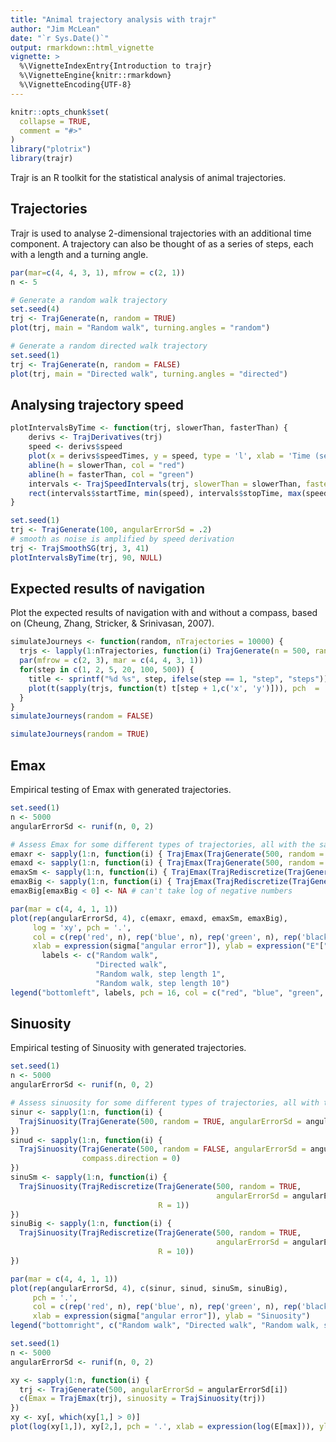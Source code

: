```yaml
---
title: "Animal trajectory analysis with trajr"
author: "Jim McLean"
date: "`r Sys.Date()`"
output: rmarkdown::html_vignette
vignette: >
  %\VignetteIndexEntry{Introduction to trajr}
  %\VignetteEngine{knitr::rmarkdown}
  %\VignetteEncoding{UTF-8}
---
```


```r
knitr::opts_chunk$set(
  collapse = TRUE,
  comment = "#>"
)
library("plotrix")
library(trajr)
```

Trajr is an R toolkit for the statistical analysis of animal trajectories.

## Trajectories

Trajr is used to analyse 2-dimensional trajectories with an additional time component. A trajectory can also be thought of as a series of steps, each with a length and a turning angle.

```r
par(mar=c(4, 4, 3, 1), mfrow = c(2, 1))
n <- 5

# Generate a random walk trajectory
set.seed(4)
trj <- TrajGenerate(n, random = TRUE)
plot(trj, main = "Random walk", turning.angles = "random")

# Generate a random directed walk trajectory
set.seed(1)
trj <- TrajGenerate(n, random = FALSE)
plot(trj, main = "Directed walk", turning.angles = "directed")

```

## Analysing trajectory speed

```r
plotIntervalsByTime <- function(trj, slowerThan, fasterThan) {
    derivs <- TrajDerivatives(trj)
    speed <- derivs$speed
    plot(x = derivs$speedTimes, y = speed, type = 'l', xlab = 'Time (sec)', ylab = "Speed")
    abline(h = slowerThan, col = "red")
    abline(h = fasterThan, col = "green")
    intervals <- TrajSpeedIntervals(trj, slowerThan = slowerThan, fasterThan = fasterThan)
    rect(intervals$startTime, min(speed), intervals$stopTime, max(speed), col = "#0000FF1E", border = NA)
}

set.seed(1)
trj <- TrajGenerate(100, angularErrorSd = .2)
# smooth as noise is amplified by speed derivation
trj <- TrajSmoothSG(trj, 3, 41)
plotIntervalsByTime(trj, 90, NULL)
```

## Expected results of navigation

Plot the expected results of navigation with and without a compass, based on (Cheung, Zhang, Stricker, & Srinivasan, 2007).

```r
simulateJourneys <- function(random, nTrajectories = 10000) {
  trjs <- lapply(1:nTrajectories, function(i) TrajGenerate(n = 500, random = random))
  par(mfrow = c(2, 3), mar = c(4, 4, 3, 1))
  for(step in c(1, 2, 5, 20, 100, 500)) {
    title <- sprintf("%d %s", step, ifelse(step == 1, "step", "steps"))
    plot(t(sapply(trjs, function(t) t[step + 1,c('x', 'y')])), pch  = '.', main = title, asp = 1)
  }
}
simulateJourneys(random = FALSE)
```

```r
simulateJourneys(random = TRUE)
```


## Emax

Empirical testing of Emax with generated trajectories.

```r
set.seed(1)
n <- 5000
angularErrorSd <- runif(n, 0, 2)

# Assess Emax for some different types of trajectories, all with the same angular error sd
emaxr <- sapply(1:n, function(i) { TrajEmax(TrajGenerate(500, random = TRUE, angularErrorSd = angularErrorSd[i])) })
emaxd <- sapply(1:n, function(i) { TrajEmax(TrajGenerate(500, random = FALSE, angularErrorSd = angularErrorSd[i]), compass.direction = 0) })
emaxSm <- sapply(1:n, function(i) { TrajEmax(TrajRediscretize(TrajGenerate(500, random = TRUE, angularErrorSd = angularErrorSd[i]), R = 1)) })
emaxBig <- sapply(1:n, function(i) { TrajEmax(TrajRediscretize(TrajGenerate(500, random = TRUE, angularErrorSd = angularErrorSd[i]), R = 10)) })
emaxBig[emaxBig < 0] <- NA # can't take log of negative numbers

par(mar = c(4, 4, 1, 1))
plot(rep(angularErrorSd, 4), c(emaxr, emaxd, emaxSm, emaxBig),
     log = 'xy', pch = '.', 
     col = c(rep('red', n), rep('blue', n), rep('green', n), rep('black', n)),
     xlab = expression(sigma["angular error"]), ylab = expression("E"["max"]))
       labels <- c("Random walk", 
                   "Directed walk", 
                   "Random walk, step length 1", 
                   "Random walk, step length 10")
legend("bottomleft", labels, pch = 16, col = c("red", "blue", "green", "black"), inset = 0.01)
```


## Sinuosity

Empirical testing of Sinuosity with generated trajectories.

```r
set.seed(1)
n <- 5000
angularErrorSd <- runif(n, 0, 2)

# Assess sinuosity for some different types of trajectories, all with the same angular error sd
sinur <- sapply(1:n, function(i) { 
  TrajSinuosity(TrajGenerate(500, random = TRUE, angularErrorSd = angularErrorSd[i])) 
})
sinud <- sapply(1:n, function(i) { 
  TrajSinuosity(TrajGenerate(500, random = FALSE, angularErrorSd = angularErrorSd[i]),
                compass.direction = 0) 
})
sinuSm <- sapply(1:n, function(i) { 
  TrajSinuosity(TrajRediscretize(TrajGenerate(500, random = TRUE, 
                                              angularErrorSd = angularErrorSd[i]), 
                                 R = 1)) 
})
sinuBig <- sapply(1:n, function(i) { 
  TrajSinuosity(TrajRediscretize(TrajGenerate(500, random = TRUE, 
                                              angularErrorSd = angularErrorSd[i]), 
                                 R = 10)) 
})

par(mar = c(4, 4, 1, 1))
plot(rep(angularErrorSd, 4), c(sinur, sinud, sinuSm, sinuBig),
     pch = '.', 
     col = c(rep('red', n), rep('blue', n), rep('green', n), rep('black', n)),
     xlab = expression(sigma["angular error"]), ylab = "Sinuosity")
legend("bottomright", c("Random walk", "Directed walk", "Random walk, step length 1", "Random walk, step length 10"), pch = 16, col = c("red", "blue", "green", "black"), inset = 0.01)
```

```r
set.seed(1)
n <- 5000
angularErrorSd <- runif(n, 0, 2)

xy <- sapply(1:n, function(i) {
  trj <- TrajGenerate(500, angularErrorSd = angularErrorSd[i])
  c(Emax = TrajEmax(trj), sinuosity = TrajSinuosity(trj))
})
xy <- xy[, which(xy[1,] > 0)]
plot(log(xy[1,]), xy[2,], pch = '.', xlab = expression(log(E[max])), ylab = "Sinuosity")
```

